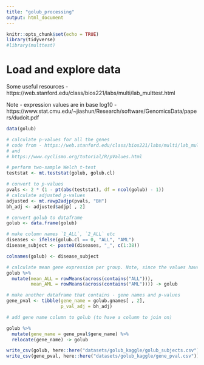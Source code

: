 ```yaml
---
title: "golub_processing"
output: html_document
---
```


```r
knitr::opts_chunk$set(echo = TRUE)
library(tidyverse)
#library(multtest)
```

# Load and explore data

Some useful resources -
https://web.stanford.edu/class/bios221/labs/multi/lab_multtest.html

Note - expression values are in base log10 - 
https://www.stat.cmu.edu/~jiashun/Research/software/GenomicsData/papers/dudoit.pdf
```r
data(golub)

# calculate p-values for all the genes
# code from - https://web.stanford.edu/class/bios221/labs/multi/lab_multtest.html
# and
# https://www.cyclismo.org/tutorial/R/pValues.html

# perform two-sample Welch t-test
teststat <- mt.teststat(golub, golub.cl)

# convert to p-values
pvals <- 2 * (1 - pt(abs(teststat), df = ncol(golub) - 1))
# calculate adjusted p-values
adjusted <- mt.rawp2adjp(pvals, "BH")
bh_adj <- adjusted$adjp[ , 2]

# convert golub to dataframe
golub <- data.frame(golub)

# make column names `1_ALL`, `2_ALL` etc
diseases <- ifelse(golub.cl == 0, "ALL", "AML")
disease_subject <- paste0(diseases, "_", c(1:38))

colnames(golub) <- disease_subject

# calculate mean gene expression per group. Note, since the values have been log-transformed (http://www.stat.rice.edu/~cscott/stat699/dudoit.pdf), this must be the GEOMETRIC mean
golub %>% 
  mutate(mean_ALL = rowMeans(across(contains("ALL"))),
         mean_AML = rowMeans(across(contains("AML")))) -> golub

# make another dataframe that contains - gene names and p-values
gene_pval <- tibble(gene_name = golub.gnames[ , 2],
                    p_val_adj = bh_adj)

# add gene name column to golub (to have a column to join on)

golub %>% 
  mutate(gene_name = gene_pval$gene_name) %>% 
  relocate(gene_name) -> golub

write_csv(golub, here::here("datasets/golub_kaggle/golub_subjects.csv"))
write_csv(gene_pval, here::here("datasets/golub_kaggle/gene_pval.csv"))
```
